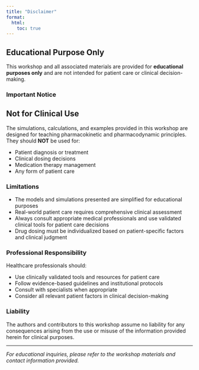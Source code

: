```yaml
---
title: "Disclaimer"
format: 
  html:
    toc: true
---
```


## Educational Purpose Only

This workshop and all associated materials are provided for **educational purposes only** and are not intended for patient care or clinical decision-making.

### Important Notice

::: {.callout-warning}
## Not for Clinical Use

The simulations, calculations, and examples provided in this workshop are designed for teaching pharmacokinetic and pharmacodynamic principles. They should **NOT** be used for:

- Patient diagnosis or treatment
- Clinical dosing decisions
- Medication therapy management
- Any form of patient care

:::

### Limitations

- The models and simulations presented are simplified for educational purposes
- Real-world patient care requires comprehensive clinical assessment
- Always consult appropriate medical professionals and use validated clinical tools for patient care decisions
- Drug dosing must be individualized based on patient-specific factors and clinical judgment

### Professional Responsibility

Healthcare professionals should:

- Use clinically validated tools and resources for patient care
- Follow evidence-based guidelines and institutional protocols
- Consult with specialists when appropriate
- Consider all relevant patient factors in clinical decision-making

### Liability

The authors and contributors to this workshop assume no liability for any consequences arising from the use or misuse of the information provided herein for clinical purposes.

---

*For educational inquiries, please refer to the workshop materials and contact information provided.*
